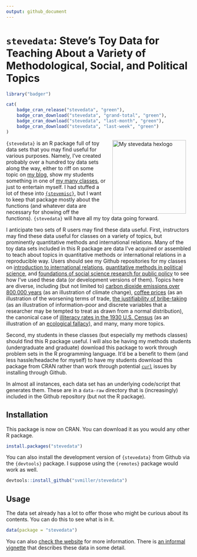 ```yaml
---
output: github_document
---
```


# `stevedata`: Steve's Toy Data for Teaching About a Variety of Methodological, Social, and Political Topics

```r
library("badger")
```

```r
cat(
	badge_cran_release("stevedata", "green"),
	badge_cran_download("stevedata", "grand-total", "green"),
	badge_cran_download("stevedata", "last-month", "green"),
	badge_cran_download("stevedata", "last-week", "green")
)
```

<img src="https://svmiller.com/images/stevedata-hexlogo.png" alt="My stevedata  hexlogo" align="right" width="200" style="padding: 0 15px; float: right;"/>

`{stevedata}` is an R package full of toy data sets that you may find useful for various purposes. Namely, I've created probably over a hundred toy data sets along the way, either to riff on some topic on [my blog](https://svmiller.com/blog/), show my students something in one of [my many classes](https://svmiller.com/teaching/), or just to entertain myself. I had stuffed a lot of these into [`{stevemisc}`](https://github.com/svmiller/stevemisc), but I want to keep that package mostly about the functions (and whatever data are necessary for showing off the functions). `{stevedata}` will have all my toy data going forward. 

I anticipate two sets of R users may find these data useful. First, instructors may find these data useful for classes on a variety of topics, but prominently quantitative methods and international relations. Many of the toy data sets included in this R package are data I've acquired or assembled to teach about topics in quantitative methods or international relations in a reproducible way. Users should see my Github repositories for my classes on [introduction to international relations](https://github.com/svmiller/posc1020), [quantitative methods in political science](https://github.com/svmiller/posc3410), and [foundations of social science research for public policy](https://github.com/svmiller/post8000) to see how I've used these data (or development versions of them). Topics here are diverse, including (but not limited to) [carbon dioxide emissions over 800,000 years](https://github.com/svmiller/stevedata/blob/master/man/co2emissions.Rd) (as an illustration of climate change), [coffee prices](https://github.com/svmiller/stevedata/blob/master/man/coffee_price.Rd) (as an illustration of the worsening terms of trade, [the justifiability of bribe-taking](https://github.com/svmiller/stevedata/blob/master/man/wvs_justifbribe.Rd) (as an illustration of information-poor and discrete variables that a researcher may be tempted to treat as drawn from a normal distribution), the canonical case of [illiteracy rates in the 1930 U.S. Census](https://github.com/svmiller/stevedata/blob/master/man/illiteracy30.Rd) (as an illustration of an [ecological fallacy](https://www.britannica.com/science/ecological-fallacy)), and many, many more topics.

Second, my students in these classes (but especially my methods classes) should find this R package useful. I will also be having my methods students (undergraduate and graduate) download this package to work through problem sets in the R programming language. It'd be a benefit to them (and less hassle/headache for myself) to have my students download this package from CRAN rather than work through potential [`curl`](https://curl.se) issues by installing through Github.

In almost all instances, each data set has an underlying code/script that generates them. These are in a `data-raw` directory that is (increasingly) included in the Github repository (but not the R package).

## Installation

This package is now on CRAN. You can download it as you would any other R package.

```r
install.packages("stevedata")
```

You can also install the development version of `{stevedata}` from Github via the `{devtools}` package. I suppose using the `{remotes}` package would work as well.

```r
devtools::install_github("svmiller/stevedata")
```

## Usage

The data set already has a lot to offer those who might be curious about its contents. You can do this to see what is in it.

```r
data(package = "stevedata")
```

You can also [check the website](https://svmiller.com/stevedata/) for more information. There is [an informal vignette](https://svmiller.com/stevedata/articles/stevedata-description.html) that describes these data in some detail.

